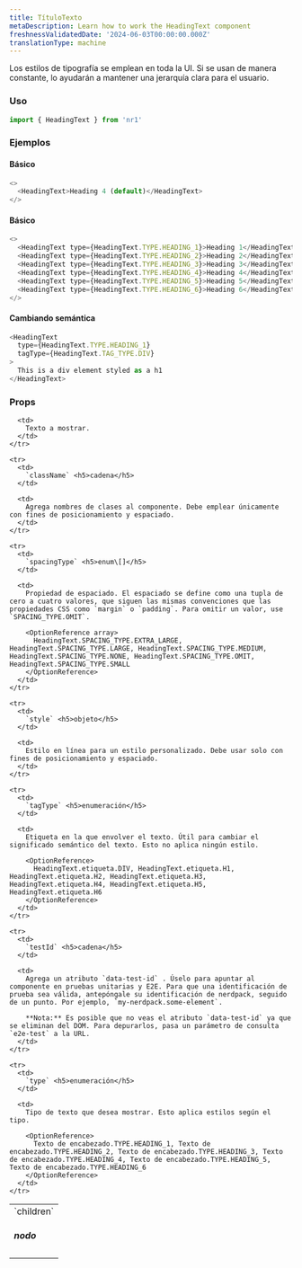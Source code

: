 ```yaml
---
title: TítuloTexto
metaDescription: Learn how to work the HeadingText component
freshnessValidatedDate: '2024-06-03T00:00:00.000Z'
translationType: machine
---
```


Los estilos de tipografía se emplean en toda la UI. Si se usan de manera constante, lo ayudarán a mantener una jerarquía clara para el usuario.

### Uso

```js
import { HeadingText } from 'nr1'
```

### Ejemplos

#### Básico

```js
<>
  <HeadingText>Heading 4 (default)</HeadingText>
</>
```

#### Básico

```js
<>
  <HeadingText type={HeadingText.TYPE.HEADING_1}>Heading 1</HeadingText>
  <HeadingText type={HeadingText.TYPE.HEADING_2}>Heading 2</HeadingText>
  <HeadingText type={HeadingText.TYPE.HEADING_3}>Heading 3</HeadingText>
  <HeadingText type={HeadingText.TYPE.HEADING_4}>Heading 4</HeadingText>
  <HeadingText type={HeadingText.TYPE.HEADING_5}>Heading 5</HeadingText>
  <HeadingText type={HeadingText.TYPE.HEADING_6}>Heading 6</HeadingText>
</>
```

#### Cambiando semántica

```js
<HeadingText
  type={HeadingText.TYPE.HEADING_1}
  tagType={HeadingText.TAG_TYPE.DIV}
>
  This is a div element styled as a h1
</HeadingText>
```

### Props

<table>
  <tbody>
    <tr>
      <td>
        `children` <h5>nodo</h5>
      </td>

      <td>
        Texto a mostrar.
      </td>
    </tr>

    <tr>
      <td>
        `className` <h5>cadena</h5>
      </td>

      <td>
        Agrega nombres de clases al componente. Debe emplear únicamente con fines de posicionamiento y espaciado.
      </td>
    </tr>

    <tr>
      <td>
        `spacingType` <h5>enum\[]</h5>
      </td>

      <td>
        Propiedad de espaciado. El espaciado se define como una tupla de cero a cuatro valores, que siguen las mismas convenciones que las propiedades CSS como `margin` o `padding`. Para omitir un valor, use `SPACING_TYPE.OMIT`.

        <OptionReference array>
          HeadingText.SPACING_TYPE.EXTRA_LARGE, HeadingText.SPACING_TYPE.LARGE, HeadingText.SPACING_TYPE.MEDIUM, HeadingText.SPACING_TYPE.NONE, HeadingText.SPACING_TYPE.OMIT, HeadingText.SPACING_TYPE.SMALL
        </OptionReference>
      </td>
    </tr>

    <tr>
      <td>
        `style` <h5>objeto</h5>
      </td>

      <td>
        Estilo en línea para un estilo personalizado. Debe usar solo con fines de posicionamiento y espaciado.
      </td>
    </tr>

    <tr>
      <td>
        `tagType` <h5>enumeración</h5>
      </td>

      <td>
        Etiqueta en la que envolver el texto. Útil para cambiar el significado semántico del texto. Esto no aplica ningún estilo.

        <OptionReference>
          HeadingText.etiqueta.DIV, HeadingText.etiqueta.H1, HeadingText.etiqueta.H2, HeadingText.etiqueta.H3, HeadingText.etiqueta.H4, HeadingText.etiqueta.H5, HeadingText.etiqueta.H6
        </OptionReference>
      </td>
    </tr>

    <tr>
      <td>
        `testId` <h5>cadena</h5>
      </td>

      <td>
        Agrega un atributo `data-test-id` . Úselo para apuntar al componente en pruebas unitarias y E2E. Para que una identificación de prueba sea válida, antepóngale su identificación de nerdpack, seguido de un punto. Por ejemplo, `my-nerdpack.some-element`.

        **Nota:** Es posible que no veas el atributo `data-test-id` ya que se eliminan del DOM. Para depurarlos, pasa un parámetro de consulta `e2e-test` a la URL.
      </td>
    </tr>

    <tr>
      <td>
        `type` <h5>enumeración</h5>
      </td>

      <td>
        Tipo de texto que desea mostrar. Esto aplica estilos según el tipo.

        <OptionReference>
          Texto de encabezado.TYPE.HEADING_1, Texto de encabezado.TYPE.HEADING_2, Texto de encabezado.TYPE.HEADING_3, Texto de encabezado.TYPE.HEADING_4, Texto de encabezado.TYPE.HEADING_5, Texto de encabezado.TYPE.HEADING_6
        </OptionReference>
      </td>
    </tr>
  </tbody>
</table>